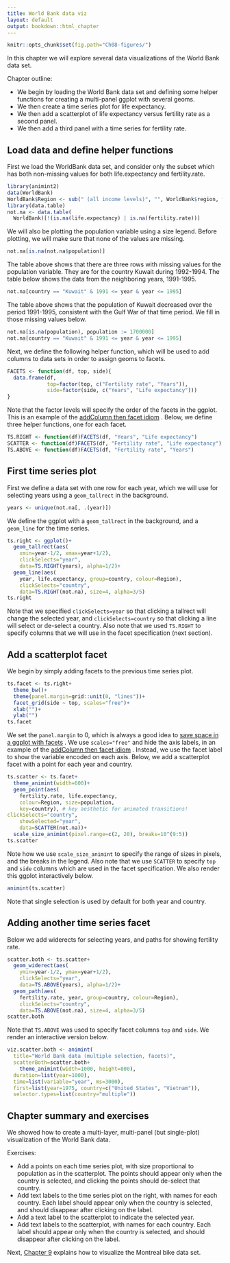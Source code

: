 ```yaml
---
title: World Bank data viz
layout: default
output: bookdown::html_chapter
---
```


<!-- paragraph -->

```r
knitr::opts_chunk$set(fig.path="Ch08-figures/")
```

<!-- paragraph -->

In this chapter we will explore several data visualizations of the World Bank data set.

<!-- paragraph -->

Chapter outline:

<!-- paragraph -->

- We begin by loading the World Bank data set and defining some helper functions for creating a multi-panel ggplot with several geoms.
<!-- comment -->
- We then create a time series plot for life expectancy.
<!-- comment -->
- We then add a scatterplot of life expectancy versus fertility rate as a second panel.
<!-- comment -->
- We then add a third panel with a time series for fertility rate.

<!-- paragraph -->

## Load data and define helper functions {#load}

<!-- paragraph -->

First we load the WorldBank data set, and consider only the subset which has both non-missing values for both life.expectancy and fertility.rate.

<!-- paragraph -->

```r
library(animint2)
data(WorldBank)
WorldBank$Region <- sub(" (all income levels)", "", WorldBank$region, fixed=TRUE)
library(data.table)
not.na <- data.table(
  WorldBank)[!(is.na(life.expectancy) | is.na(fertility.rate))]
```

<!-- paragraph -->

We will also be plotting the population variable using a size legend.
<!-- comment -->
Before plotting, we will make sure that none of the values are missing.

<!-- paragraph -->

```r
not.na[is.na(not.na$population)]
```

<!-- paragraph -->

The table above shows that there are three rows with missing values for the population variable.
<!-- comment -->
They are for the country Kuwait during 1992-1994.
<!-- comment -->
The table below shows the data from the neighboring years, 1991-1995.

<!-- paragraph -->

```r
not.na[country == "Kuwait" & 1991 <= year & year <= 1995]
```

<!-- paragraph -->

The table above shows that the population of Kuwait decreased over the period 1991-1995, consistent with the Gulf War of that time period.
<!-- comment -->
We fill in those missing values below.

<!-- paragraph -->

```r
not.na[is.na(population), population := 1700000]
not.na[country == "Kuwait" & 1991 <= year & year <= 1995]
```

<!-- paragraph -->

Next, we define the following helper function, which will be used to add columns to data sets in order to assign geoms to facets.

<!-- paragraph -->

```r
FACETS <- function(df, top, side){
  data.frame(df,
             top=factor(top, c("Fertility rate", "Years")),
             side=factor(side, c("Years", "Life expectancy")))
}
```

<!-- paragraph -->

Note that the factor levels will specify the order of the facets in the ggplot.
<!-- comment -->
This is an example of the [addColumn then facet idiom](Ch99-appendix.html#addColumn-then-facet) .
<!-- comment -->
Below, we define three helper functions, one for each facet.

<!-- paragraph -->

```r
TS.RIGHT <- function(df)FACETS(df, "Years", "Life expectancy")
SCATTER <- function(df)FACETS(df, "Fertility rate", "Life expectancy")
TS.ABOVE <- function(df)FACETS(df, "Fertility rate", "Years")
```

<!-- paragraph -->

## First time series plot {#first-ts}

<!-- paragraph -->

First we define a data set with one row for each year, which we will use for selecting years using a `geom_tallrect` in the background.

<!-- paragraph -->

```r
years <- unique(not.na[, .(year)])
```

<!-- paragraph -->

We define the ggplot with a `geom_tallrect` in the background, and a `geom_line` for the time series.

<!-- paragraph -->

```r
ts.right <- ggplot()+
  geom_tallrect(aes(
    xmin=year-1/2, xmax=year+1/2),
    clickSelects="year",
    data=TS.RIGHT(years), alpha=1/2)+
  geom_line(aes(
    year, life.expectancy, group=country, colour=Region),
    clickSelects="country",
    data=TS.RIGHT(not.na), size=4, alpha=3/5)
ts.right
```

<!-- paragraph -->

Note that we specified `clickSelects=year` so that clicking a tallrect will change the selected year, and `clickSelects=country` so that clicking a line will select or de-select a country.
<!-- comment -->
Also note that we used `TS.RIGHT` to specify columns that we will use in the facet specification (next section).

<!-- paragraph -->

## Add a scatterplot facet {#add-scatter}

<!-- paragraph -->

We begin by simply adding facets to the previous time series plot.

<!-- paragraph -->

```r
ts.facet <- ts.right+
  theme_bw()+
  theme(panel.margin=grid::unit(0, "lines"))+
  facet_grid(side ~ top, scales="free")+
  xlab("")+
  ylab("")
ts.facet
```

<!-- paragraph -->

We set the `panel.margin` to 0, which is always a good idea to [save space in a ggplot with facets](Ch99-appendix.html#space-saving-facets) .
<!-- comment -->
We use `scales="free"` and hide the axis labels, in an example of the [addColumn then facet idiom](Ch99-appendix.html#addColumn-then-facet) .
<!-- comment -->
Instead, we use the facet label to show the variable encoded on each axis.
<!-- comment -->
Below, we add a scatterplot facet with a point for each year and country.

<!-- paragraph -->

```r
ts.scatter <- ts.facet+
  theme_animint(width=600)+
  geom_point(aes(
    fertility.rate, life.expectancy,
    colour=Region, size=population,
    key=country), # key aesthetic for animated transitions!
clickSelects="country",
    showSelected="year",
    data=SCATTER(not.na))+
  scale_size_animint(pixel.range=c(2, 20), breaks=10^(9:5))
ts.scatter
```

<!-- paragraph -->

Note how we use `scale_size_animint` to specify the range of sizes in pixels, and the breaks in the legend.
<!-- comment -->
Also note that we use `SCATTER` to specify `top` and `side` columns which are used in the facet specification.
<!-- comment -->
We also render this ggplot interactively below.

<!-- paragraph -->

```r
animint(ts.scatter)
```

<!-- paragraph -->

Note that single selection is used by default for both year and country.

<!-- paragraph -->

## Adding another time series facet {#add-ts}

<!-- paragraph -->

Below we add widerects for selecting years, and paths for showing fertility rate.

<!-- paragraph -->

```r
scatter.both <- ts.scatter+
  geom_widerect(aes(
    ymin=year-1/2, ymax=year+1/2),
    clickSelects="year",
    data=TS.ABOVE(years), alpha=1/2)+
  geom_path(aes(
    fertility.rate, year, group=country, colour=Region),
    clickSelects="country",
    data=TS.ABOVE(not.na), size=4, alpha=3/5)
scatter.both
```

<!-- paragraph -->

Note that `TS.ABOVE` was used to specify facet columns `top` and `side`.
<!-- comment -->
We render an interactive version below.

<!-- paragraph -->

```r
viz.scatter.both <- animint(
  title="World Bank data (multiple selection, facets)",
  scatterBoth=scatter.both+
    theme_animint(width=1000, height=800),
  duration=list(year=1000),
  time=list(variable="year", ms=3000),
  first=list(year=1975, country=c("United States", "Vietnam")),
  selector.types=list(country="multiple"))
```

<!-- paragraph -->

## Chapter summary and exercises {#exercises}

<!-- paragraph -->

We showed how to create a multi-layer, multi-panel (but single-plot) visualization of the World Bank data.

<!-- paragraph -->

Exercises:

<!-- paragraph -->

- Add a points on each time series plot, with size proportional to population as in the scatterplot.
<!-- comment -->
The points should appear only when the country is selected, and clicking the points should de-select that country.
<!-- comment -->
- Add text labels to the time series plot on the right, with names for each country.
<!-- comment -->
Each label should appear only when the country is selected, and should disappear after clicking on the label.
<!-- comment -->
- Add a text label to the scatterplot to indicate the selected year.
<!-- comment -->
- Add text labels to the scatterplot, with names for each country.
<!-- comment -->
Each label should appear only when the country is selected, and should disappear after clicking on the label.

<!-- paragraph -->

Next, [Chapter 9](Ch09-Montreal-bikes.html) explains how to visualize the Montreal bike data set.

<!-- paragraph -->
